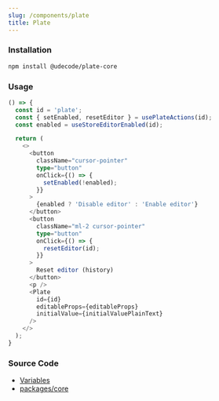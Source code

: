 ```yaml
---
slug: /components/plate
title: Plate
---
```


### Installation

```bash npm2yarn
npm install @udecode/plate-core
```

### Usage

```ts live
() => {
  const id = 'plate';
  const { setEnabled, resetEditor } = usePlateActions(id);
  const enabled = useStoreEditorEnabled(id);

  return (
    <>
      <button
        className="cursor-pointer"
        type="button"
        onClick={() => {
          setEnabled(!enabled);
        }}
      >
        {enabled ? 'Disable editor' : 'Enable editor'}
      </button>
      <button
        className="ml-2 cursor-pointer"
        type="button"
        onClick={() => {
          resetEditor(id);
        }}
      >
        Reset editor (history)
      </button>
      <p />
      <Plate
        id={id}
        editableProps={editableProps}
        initialValue={initialValuePlainText}
      />
    </>
  );
}
```

### Source Code

- [Variables](https://github.com/udecode/plate/blob/main/docs/src/live/live.tsx)
- [packages/core](https://github.com/udecode/plate/tree/main/packages/core/src)
